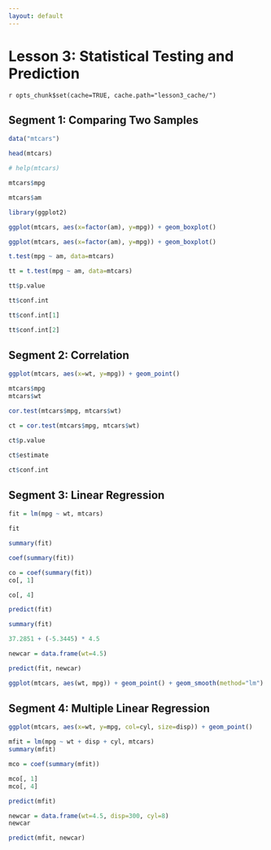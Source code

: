 ```yaml
---
layout: default
---
```


Lesson 3: Statistical Testing and Prediction
===============

`r opts_chunk$set(cache=TRUE, cache.path="lesson3_cache/")`

Segment 1: Comparing Two Samples
--------------

```r
data("mtcars")

head(mtcars)

# help(mtcars)

mtcars$mpg

mtcars$am

library(ggplot2)

ggplot(mtcars, aes(x=factor(am), y=mpg)) + geom_boxplot()

ggplot(mtcars, aes(x=factor(am), y=mpg)) + geom_boxplot()

t.test(mpg ~ am, data=mtcars)

tt = t.test(mpg ~ am, data=mtcars)

tt$p.value

tt$conf.int

tt$conf.int[1]

tt$conf.int[2]
```

Segment 2: Correlation
--------------

```r
ggplot(mtcars, aes(x=wt, y=mpg)) + geom_point()

mtcars$mpg
mtcars$wt

cor.test(mtcars$mpg, mtcars$wt)

ct = cor.test(mtcars$mpg, mtcars$wt)

ct$p.value

ct$estimate

ct$conf.int
```

Segment 3: Linear Regression
-----------------

```r
fit = lm(mpg ~ wt, mtcars)

fit

summary(fit)

coef(summary(fit))

co = coef(summary(fit))
co[, 1]

co[, 4]

predict(fit)

summary(fit)

37.2851 + (-5.3445) * 4.5

newcar = data.frame(wt=4.5)

predict(fit, newcar)

ggplot(mtcars, aes(wt, mpg)) + geom_point() + geom_smooth(method="lm")
```

Segment 4: Multiple Linear Regression
-----------------

```r
ggplot(mtcars, aes(x=wt, y=mpg, col=cyl, size=disp)) + geom_point()

mfit = lm(mpg ~ wt + disp + cyl, mtcars)
summary(mfit)

mco = coef(summary(mfit))

mco[, 1]
mco[, 4]

predict(mfit)

newcar = data.frame(wt=4.5, disp=300, cyl=8)
newcar

predict(mfit, newcar)
```